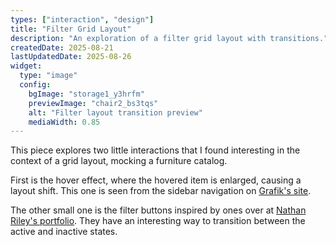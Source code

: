 ```yaml
---
types: ["interaction", "design"]
title: "Filter Grid Layout"
description: "An exploration of a filter grid layout with transitions."
createdDate: 2025-08-21
lastUpdatedDate: 2025-08-26
widget:
  type: "image"
  config:
    bgImage: "storage1_y3hrfm"
    previewImage: "chair2_bs3tqs"
    alt: "Filter layout transition preview"
    mediaWidth: 0.85
---
```


This piece explores two little interactions that I found interesting in the context of a grid layout, mocking a furniture catalog.

First is the hover effect, where the hovered item is enlarged, causing a layout shift. This one is seen from the sidebar navigation on [Grafik's site](https://grafik.co.nz/project/tom-gould/).

The other small one is the filter buttons inspired by ones over at [Nathan Riley's portfolio](https://www.nrly.co/). They have an interesting way to transition between the active and inactive states.
